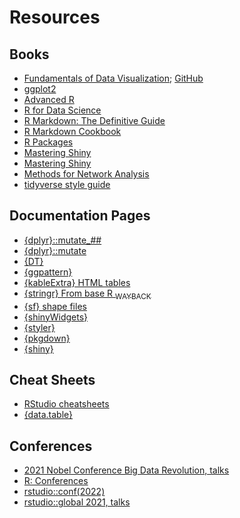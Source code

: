 
# Resources

## Books 


- [Fundamentals of Data Visualization](https://clauswilke.com/dataviz/); [GitHub](https://github.com/clauswilke/dataviz) 
- [ggplot2](https://ggplot2-book.org/)
- [Advanced R](https://adv-r.hadley.nz/index.html)
- [R for Data Science](https://r4ds.had.co.nz/)
- [R Markdown: The Definitive Guide](https://bookdown.org/yihui/rmarkdown/)
- [R Markdown Cookbook](https://bookdown.org/yihui/rmarkdown-cookbook/)
- [R Packages](https://r-pkgs.org/)
- [Mastering Shiny](https://mastering-shiny.org/index.html)
- [Mastering Shiny](https://mastering-shiny-solutions.org/)
- [Methods for Network Analysis](https://bookdown.org/markhoff/social_network_analysis/)
- [tidyverse style guide](https://style.tidyverse.org/index.html)



## Documentation Pages 


- [{dplyr}::mutate_##](https://dplyr.tidyverse.org/reference/mutate_all.html)
- [{dplyr}::mutate](https://dplyr.tidyverse.org/reference/mutate.html)
- [{DT}](https://rstudio.github.io/DT/)
- [{ggpattern}](https://coolbutuseless.github.io/package/ggpattern/)
- [{kableExtra} HTML tables](https://haozhu233.github.io/kableExtra/awesome_table_in_html.html)
- [{stringr} From base R ~WAYBACK~](https://web.archive.org/web/20220329172721/https://stringr.tidyverse.org/articles/from-base.html)
- [{sf} shape files](https://r-spatial.github.io/sf/articles/sf1.html)
- [{shinyWidgets}](http://shinyapps.dreamrs.fr/shinyWidgets/)
- [{styler}](https://styler.r-lib.org/)
- [{pkgdown}](https://pkgdown.r-lib.org/articles/pkgdown.html)
- [{shiny}](https://shiny.rstudio.com/reference/shiny/latest/)


## Cheat Sheets 

- [RStudio cheatsheets](https://github.com/rstudio/cheatsheets)
- [{data.table}](https://github.com/rstudio/cheatsheets/blob/main/datatable.pdf)

## Conferences 

- [2021 Nobel Conference Big Data Revolution, talks](https://www.youtube.com/watch?v=4cL7C8plTIQ&list=PLHuAoPzfQhGEifhJjE5rpdQmMzt9eXx_V)
- [R: Conferences](https://www.r-project.org/conferences/)
- [rstudio::conf(2022)](https://www.rstudio.com/conference/)
- [rstudio::global 2021, talks](https://www.rstudio.com/resources/rstudioglobal-2021/)